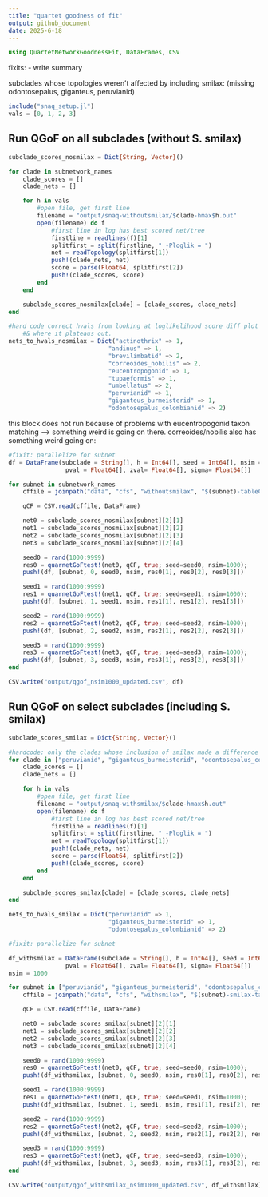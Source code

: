 ```yaml
---
title: "quartet goodness of fit"
output: github_document
date: 2025-6-18
---
```


```julia
using QuartetNetworkGoodnessFit, DataFrames, CSV
```

fixits:
- write summary

subclades whose topologies weren't affected by including smilax:
(missing odontosepalus, giganteus, peruvianid)

```julia
include("snaq_setup.jl")
vals = [0, 1, 2, 3]
```

## Run QGoF on all subclades (without S. smilax)

```julia
subclade_scores_nosmilax = Dict{String, Vector}()

for clade in subnetwork_names
    clade_scores = []
    clade_nets = []

    for h in vals
        #open file, get first line
        filename = "output/snaq-withoutsmilax/$clade-hmax$h.out"
        open(filename) do f
            #first line in log has best scored net/tree
            firstline = readlines(f)[1]
            splitfirst = split(firstline, " -Ploglik = ")
            net = readTopology(splitfirst[1])
            push!(clade_nets, net)
            score = parse(Float64, splitfirst[2])
            push!(clade_scores, score)
        end
    end

    subclade_scores_nosmilax[clade] = [clade_scores, clade_nets]
end

#hard code correct hvals from looking at loglikelihood score diff plot 
    #& where it plateaus out.
nets_to_hvals_nosmilax = Dict("actinothrix" => 1, 
                            "andinus" => 1, 
                            "brevilimbatid" => 2,
                            "correoides_nobilis" => 2,
                            "eucentropogonid" => 1,
                            "tupaeformis" => 1,
                            "umbellatus" => 2,
                            "peruvianid" => 1,
                            "giganteus_burmeisterid" => 1,
                            "odontosepalus_colombianid" => 2)
```

this block does not run because of problems with eucentropogonid taxon matching --> something weird is going on there.
correoides/nobilis also has something weird going on:

```julia
#fixit: parallelize for subnet
df = DataFrame(subclade = String[], h = Int64[], seed = Int64[], nsim = Int64[],
                pval = Float64[], zval= Float64[], sigma= Float64[])

for subnet in subnetwork_names
    cffile = joinpath("data", "cfs", "withoutsmilax", "$(subnet)-tableCF.csv");

    qCF = CSV.read(cffile, DataFrame)

    net0 = subclade_scores_nosmilax[subnet][2][1]
    net1 = subclade_scores_nosmilax[subnet][2][2]
    net2 = subclade_scores_nosmilax[subnet][2][3]
    net3 = subclade_scores_nosmilax[subnet][2][4]

    seed0 = rand(1000:9999)
    res0 = quarnetGoFtest!(net0, qCF, true; seed=seed0, nsim=1000);
    push!(df, [subnet, 0, seed0, nsim, res0[1], res0[2], res0[3]])

    seed1 = rand(1000:9999)
    res1 = quarnetGoFtest!(net1, qCF, true; seed=seed1, nsim=1000);
    push!(df, [subnet, 1, seed1, nsim, res1[1], res1[2], res1[3]])

    seed2 = rand(1000:9999)
    res2 = quarnetGoFtest!(net2, qCF, true; seed=seed2, nsim=1000);
    push!(df, [subnet, 2, seed2, nsim, res2[1], res2[2], res2[3]])

    seed3 = rand(1000:9999)
    res3 = quarnetGoFtest!(net3, qCF, true; seed=seed3, nsim=1000);
    push!(df, [subnet, 3, seed3, nsim, res3[1], res3[2], res3[3]])
end

CSV.write("output/qgof_nsim1000_updated.csv", df)
```

## Run QGoF on select subclades (including S. smilax)
```julia
subclade_scores_smilax = Dict{String, Vector}()

#hardcode: only the clades whose inclusion of smilax made a difference in their topology
for clade in ["peruvianid", "giganteus_burmeisterid", "odontosepalus_colombianid"]
    clade_scores = []
    clade_nets = []

    for h in vals
        #open file, get first line
        filename = "output/snaq-withsmilax/$clade-hmax$h.out"
        open(filename) do f
            #first line in log has best scored net/tree
            firstline = readlines(f)[1]
            splitfirst = split(firstline, " -Ploglik = ")
            net = readTopology(splitfirst[1])
            push!(clade_nets, net)
            score = parse(Float64, splitfirst[2])
            push!(clade_scores, score)
        end
    end

    subclade_scores_smilax[clade] = [clade_scores, clade_nets]
end

nets_to_hvals_smilax = Dict("peruvianid" => 1,
                            "giganteus_burmeisterid" => 1,
                            "odontosepalus_colombianid" => 2)
```

```julia
#fixit: parallelize for subnet

df_withsmilax = DataFrame(subclade = String[], h = Int64[], seed = Int64[], nsim = Int64[],
                pval = Float64[], zval= Float64[], sigma= Float64[])
nsim = 1000

for subnet in ["peruvianid", "giganteus_burmeisterid", "odontosepalus_colombianid"]
    cffile = joinpath("data", "cfs", "withsmilax", "$(subnet)-smilax-tableCF.csv");

    qCF = CSV.read(cffile, DataFrame)

    net0 = subclade_scores_smilax[subnet][2][1]
    net1 = subclade_scores_smilax[subnet][2][2]
    net2 = subclade_scores_smilax[subnet][2][3]
    net3 = subclade_scores_smilax[subnet][2][4]

    seed0 = rand(1000:9999)
    res0 = quarnetGoFtest!(net0, qCF, true; seed=seed0, nsim=1000);
    push!(df_withsmilax, [subnet, 0, seed0, nsim, res0[1], res0[2], res0[3]])

    seed1 = rand(1000:9999)
    res1 = quarnetGoFtest!(net1, qCF, true; seed=seed1, nsim=1000);
    push!(df_withsmilax, [subnet, 1, seed1, nsim, res1[1], res1[2], res1[3]])

    seed2 = rand(1000:9999)
    res2 = quarnetGoFtest!(net2, qCF, true; seed=seed2, nsim=1000);
    push!(df_withsmilax, [subnet, 2, seed2, nsim, res2[1], res2[2], res2[3]])

    seed3 = rand(1000:9999)
    res3 = quarnetGoFtest!(net3, qCF, true; seed=seed3, nsim=1000);
    push!(df_withsmilax, [subnet, 3, seed3, nsim, res3[1], res3[2], res3[3]])
end

CSV.write("output/qgof_withsmilax_nsim1000_updated.csv", df_withsmilax)
```
